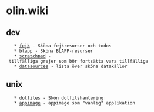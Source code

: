 = olin.wiki =


== dev ==
    * [[fejk]] - Sköna fejkresurser och todos
    * [[blapp]] - Sköna BLAPP-resurser
    * [[scratchpad]] - tillfälliga grejer som bör fortsätta vara tillfälliga
    * [[datasources]] - lista över sköna datakällor


== unix ==
    * [[dotfiles]] - Skön dotfilshantering
    * [[appimage]] - appimage som "vanlig" applikation
